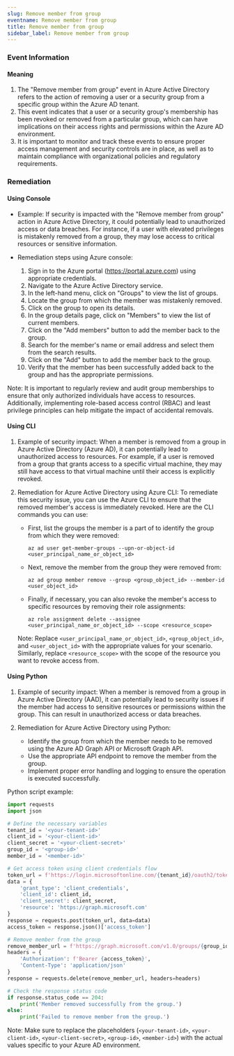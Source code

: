 ```yaml
--- 
slug: Remove member from group
eventname: Remove member from group
title: Remove member from group
sidebar_label: Remove member from group
---
```

                       
### Event Information

#### Meaning

1. The "Remove member from group" event in Azure Active Directory refers to the action of removing a user or a security group from a specific group within the Azure AD tenant.
2. This event indicates that a user or a security group's membership has been revoked or removed from a particular group, which can have implications on their access rights and permissions within the Azure AD environment.
3. It is important to monitor and track these events to ensure proper access management and security controls are in place, as well as to maintain compliance with organizational policies and regulatory requirements.

### Remediation

#### Using Console

- Example: If security is impacted with the "Remove member from group" action in Azure Active Directory, it could potentially lead to unauthorized access or data breaches. For instance, if a user with elevated privileges is mistakenly removed from a group, they may lose access to critical resources or sensitive information.

- Remediation steps using Azure console:
  1. Sign in to the Azure portal (https://portal.azure.com) using appropriate credentials.
  2. Navigate to the Azure Active Directory service.
  3. In the left-hand menu, click on "Groups" to view the list of groups.
  4. Locate the group from which the member was mistakenly removed.
  5. Click on the group to open its details.
  6. In the group details page, click on "Members" to view the list of current members.
  7. Click on the "Add members" button to add the member back to the group.
  8. Search for the member's name or email address and select them from the search results.
  9. Click on the "Add" button to add the member back to the group.
  10. Verify that the member has been successfully added back to the group and has the appropriate permissions.

Note: It is important to regularly review and audit group memberships to ensure that only authorized individuals have access to resources. Additionally, implementing role-based access control (RBAC) and least privilege principles can help mitigate the impact of accidental removals.

#### Using CLI

1. Example of security impact: When a member is removed from a group in Azure Active Directory (Azure AD), it can potentially lead to unauthorized access to resources. For example, if a user is removed from a group that grants access to a specific virtual machine, they may still have access to that virtual machine until their access is explicitly revoked.

2. Remediation for Azure Active Directory using Azure CLI: To remediate this security issue, you can use the Azure CLI to ensure that the removed member's access is immediately revoked. Here are the CLI commands you can use:

   - First, list the groups the member is a part of to identify the group from which they were removed:
     ```
     az ad user get-member-groups --upn-or-object-id <user_principal_name_or_object_id>
     ```

   - Next, remove the member from the group they were removed from:
     ```
     az ad group member remove --group <group_object_id> --member-id <user_object_id>
     ```

   - Finally, if necessary, you can also revoke the member's access to specific resources by removing their role assignments:
     ```
     az role assignment delete --assignee <user_principal_name_or_object_id> --scope <resource_scope>
     ```

   Note: Replace `<user_principal_name_or_object_id>`, `<group_object_id>`, and `<user_object_id>` with the appropriate values for your scenario. Similarly, replace `<resource_scope>` with the scope of the resource you want to revoke access from.

#### Using Python

1. Example of security impact: When a member is removed from a group in Azure Active Directory (AAD), it can potentially lead to security issues if the member had access to sensitive resources or permissions within the group. This can result in unauthorized access or data breaches.

2. Remediation for Azure Active Directory using Python:
   - Identify the group from which the member needs to be removed using the Azure AD Graph API or Microsoft Graph API.
   - Use the appropriate API endpoint to remove the member from the group.
   - Implement proper error handling and logging to ensure the operation is executed successfully.

Python script example:
```python
import requests
import json

# Define the necessary variables
tenant_id = '<your-tenant-id>'
client_id = '<your-client-id>'
client_secret = '<your-client-secret>'
group_id = '<group-id>'
member_id = '<member-id>'

# Get access token using client credentials flow
token_url = f'https://login.microsoftonline.com/{tenant_id}/oauth2/token'
data = {
    'grant_type': 'client_credentials',
    'client_id': client_id,
    'client_secret': client_secret,
    'resource': 'https://graph.microsoft.com'
}
response = requests.post(token_url, data=data)
access_token = response.json()['access_token']

# Remove member from the group
remove_member_url = f'https://graph.microsoft.com/v1.0/groups/{group_id}/members/{member_id}/$ref'
headers = {
    'Authorization': f'Bearer {access_token}',
    'Content-Type': 'application/json'
}
response = requests.delete(remove_member_url, headers=headers)

# Check the response status code
if response.status_code == 204:
    print('Member removed successfully from the group.')
else:
    print('Failed to remove member from the group.')
```

Note: Make sure to replace the placeholders (`<your-tenant-id>`, `<your-client-id>`, `<your-client-secret>`, `<group-id>`, `<member-id>`) with the actual values specific to your Azure AD environment.


 